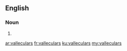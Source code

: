 ==English==

===Noun===
{{head|en|plural}}

# {{plural of|vallecular|lang=en|nocat=1}}

[[ar:valleculars]]
[[fr:valleculars]]
[[ku:valleculars]]
[[my:valleculars]]